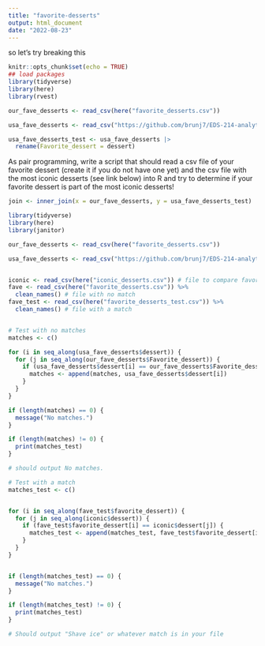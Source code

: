 ```yaml
---
title: "favorite-desserts"
output: html_document
date: "2022-08-23"
---
```


so let's try breaking this

```r
knitr::opts_chunk$set(echo = TRUE)
## load packages
library(tidyverse)
library(here)
library(rvest)
```

```r

our_fave_desserts <- read_csv(here("favorite_desserts.csv"))

usa_fave_desserts <- read_csv("https://github.com/brunj7/EDS-214-analytical-workflows/blob/main/data/iconic_desserts.csv?raw=TRUE")

usa_fave_desserts_test <- usa_fave_desserts |> 
  rename(Favorite_dessert = dessert)
```

As pair programming, write a script that should read a csv file of your favorite dessert (create it if you do not have one yet) and the csv file with the most iconic desserts (see link below) into R and try to determine if your favorite dessert is part of the most iconic desserts!

```r
join <- inner_join(x = our_fave_desserts, y = usa_fave_desserts_test)
```



```r
library(tidyverse)
library(here)
library(janitor)

our_fave_desserts <- read_csv(here("favorite_desserts.csv"))

usa_fave_desserts <- read_csv("https://github.com/brunj7/EDS-214-analytical-workflows/blob/main/data/iconic_desserts.csv?raw=TRUE")


iconic <- read_csv(here("iconic_desserts.csv")) # file to compare favorites to
fave <- read_csv(here("favorite_desserts.csv")) %>%
  clean_names() # file with no match
fave_test <- read_csv(here("favorite_desserts_test.csv")) %>%
  clean_names() # file with a match


# Test with no matches
matches <- c()

for (i in seq_along(usa_fave_desserts$dessert)) {
  for (j in seq_along(our_fave_desserts$Favorite_dessert)) {
    if (usa_fave_desserts$dessert[i] == our_fave_desserts$Favorite_dessert[j]) {
      matches <- append(matches, usa_fave_desserts$dessert[i])
    }
  }
}

if (length(matches) == 0) {
  message("No matches.")
}

if (length(matches) != 0) {
  print(matches_test)
}

# should output No matches.

# Test with a match
matches_test <- c()


for (i in seq_along(fave_test$favorite_dessert)) {
  for (j in seq_along(iconic$dessert)) {
    if (fave_test$favorite_dessert[i] == iconic$dessert[j]) {
      matches_test <- append(matches_test, fave_test$favorite_dessert[i])
    }
  }
}


if (length(matches_test) == 0) {
  message("No matches.")
}

if (length(matches_test) != 0) {
  print(matches_test)
}

# Should output "Shave ice" or whatever match is in your file
```

